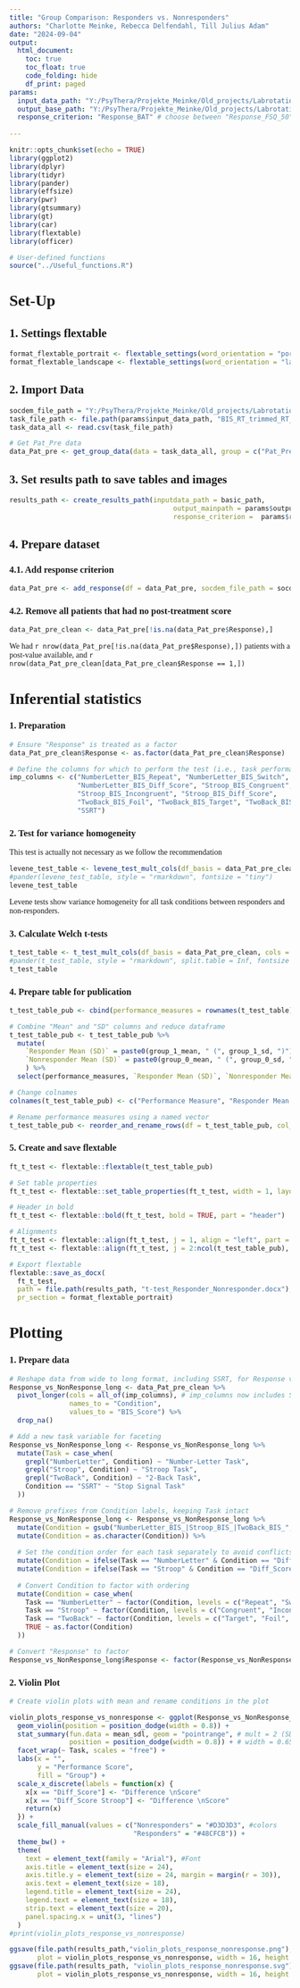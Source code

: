 ```yaml
---
title: "Group Comparison: Responders vs. Nonresponders"
authors: "Charlotte Meinke, Rebecca Delfendahl, Till Julius Adam"
date: "2024-09-04"
output:
  html_document:
    toc: true
    toc_float: true
    code_folding: hide
    df_print: paged
params:
  input_data_path: "Y:/PsyThera/Projekte_Meinke/Old_projects/Labrotation_Rebecca/0_Datapreparation/Taskdata/BIS"
  output_base_path: "Y:/PsyThera/Projekte_Meinke/Old_projects/Labrotation_Rebecca/1_Group_comparison/R_vs_NR"
  response_criterion: "Response_BAT" # choose between "Response_FSQ_50", "Response_FSQ_clinsig", and "Response_BAT"
  
---
```

<style type="text/css">
.main-container { /* Adjust main blocks */
  max-width: 100% !important;
  margin: auto;
}

body {
  font-family: "Georgia", serif !important; /* Set the font for the entire document */
}

.tocify { /* Adjust table of contents */
  max-width: 100% !important;
}
</style>

```r
knitr::opts_chunk$set(echo = TRUE)
library(ggplot2)
library(dplyr)
library(tidyr)
library(pander)
library(effsize)
library(pwr)
library(gtsummary)
library(gt)
library(car)
library(flextable)
library(officer)

# User-defined functions
source("../Useful_functions.R")
```

# Set-Up
## 1. Settings flextable
```r
format_flextable_portrait <- flextable_settings(word_orientation = "portrait")
format_flextable_landscape <- flextable_settings(word_orientation = "landscape")
```

## 2. Import Data 
```r
socdem_file_path = "Y:/PsyThera/Projekte_Meinke/Old_projects/Labrotation_Rebecca/0_Datapreparation/Clinical_data/socdem-data_cleaned_response.csv"
task_file_path <- file.path(params$input_data_path, "BIS_RT_trimmed_RT_wrong_removed_outliers-removed.csv")
task_data_all <- read.csv(task_file_path)

# Get Pat_Pre data
data_Pat_pre <- get_group_data(data = task_data_all, group = c("Pat_Pre"))
```

## 3. Set results path to save tables and images
```r
results_path <- create_results_path(inputdata_path = basic_path, 
                                         output_mainpath = params$output_base_path,
                                         response_criterion =  params$response_criterion)
```

## 4. Prepare dataset
### 4.1. Add response criterion
```r
data_Pat_pre <- add_response(df = data_Pat_pre, socdem_file_path = socdem_file_path, criterion = params$response_criterion)
```

### 4.2. Remove all patients that had no post-treatment score
```r
data_Pat_pre_clean <- data_Pat_pre[!is.na(data_Pat_pre$Response),]
```
We had `r nrow(data_Pat_pre[!is.na(data_Pat_pre$Response),])` patients with a post-value available, and `r nrow(data_Pat_pre_clean[data_Pat_pre_clean$Response == 1,])`


# Inferential statistics
### 1. Preparation
```r
# Ensure "Response" is treated as a factor
data_Pat_pre_clean$Response <- as.factor(data_Pat_pre_clean$Response)

# Define the columns for which to perform the test (i.e., task performance measures)
imp_columns <- c("NumberLetter_BIS_Repeat", "NumberLetter_BIS_Switch", 
                 "NumberLetter_BIS_Diff_Score", "Stroop_BIS_Congruent", 
                 "Stroop_BIS_Incongruent", "Stroop_BIS_Diff_Score", 
                 "TwoBack_BIS_Foil", "TwoBack_BIS_Target", "TwoBack_BIS_Total", 
                 "SSRT")
```

### 2. Test for variance homogeneity
This test is actually not necessary as we follow the recommendation 
```r
levene_test_table <- levene_test_mult_cols(df_basis = data_Pat_pre_clean, cols = imp_columns, grouping_variable = "Response")
#pander(levene_test_table, style = "rmarkdown", fontsize = "tiny")
levene_test_table
```
Levene tests show variance homogeneity for all task conditions between responders and non-responders.

### 3. Calculate Welch t-tests 
```r
t_test_table <- t_test_mult_cols(df_basis = data_Pat_pre_clean, cols = imp_columns, grouping_variable = "Response")
#pander(t_test_table, style = "rmarkdown", split.table = Inf, fontsize = "tiny")
t_test_table
```

### 4. Prepare table for publication
```r

t_test_table_pub <- cbind(performance_measures = rownames(t_test_table), t_test_table)

# Combine "Mean" and "SD" columns and reduce dataframe
t_test_table_pub <- t_test_table_pub %>%
  mutate(
    `Responder Mean (SD)` = paste0(group_1_mean, " (", group_1_sd, ")"),
    `Nonresponder Mean (SD)` = paste0(group_0_mean, " (", group_0_sd, ")")
    ) %>%
  select(performance_measures, `Responder Mean (SD)`, `Nonresponder Mean (SD)`, df, statistic, effect_size, p_value, p_value_adjusted)

# Change colnames
colnames(t_test_table_pub) <- c("Performance Measure", "Responder Mean (SD)", "Non-Responder Mean (SD)", "df", "t-Statistic", "Hedges' g","p-Value", "adj. p-Value")

# Rename performance measures using a named vector
t_test_table_pub <- reorder_and_rename_rows(df = t_test_table_pub, col_name = "Performance Measure", label_map = variable_labels)
```

### 5. Create and save flextable
```r
ft_t_test <- flextable::flextable(t_test_table_pub)

# Set table properties
ft_t_test <- flextable::set_table_properties(ft_t_test, width = 1, layout = "autofit")

# Header in bold
ft_t_test <- flextable::bold(ft_t_test, bold = TRUE, part = "header")

# Alignments
ft_t_test <- flextable::align(ft_t_test, j = 1, align = "left", part = "all") # first column
ft_t_test <- flextable::align(ft_t_test, j = 2:ncol(t_test_table_pub), align = "center", part = "all") # rest

# Export flextable
flextable::save_as_docx(
  ft_t_test,
  path = file.path(results_path, "t-test_Responder_Nonresponder.docx"), 
  pr_section = format_flextable_portrait)
```


# Plotting
### 1. Prepare data
```r
# Reshape data from wide to long format, including SSRT, for Response vs. Nonresponse
Response_vs_NonResponse_long <- data_Pat_pre_clean %>%
  pivot_longer(cols = all_of(imp_columns), # imp_columns now includes SSRT
               names_to = "Condition",
               values_to = "BIS_Score") %>%
  drop_na()

# Add a new task variable for faceting
Response_vs_NonResponse_long <- Response_vs_NonResponse_long %>%
  mutate(Task = case_when(
    grepl("NumberLetter", Condition) ~ "Number-Letter Task",
    grepl("Stroop", Condition) ~ "Stroop Task",
    grepl("TwoBack", Condition) ~ "2-Back Task",
    Condition == "SSRT" ~ "Stop Signal Task"
  ))

# Remove prefixes from Condition labels, keeping Task intact
Response_vs_NonResponse_long <- Response_vs_NonResponse_long %>%
  mutate(Condition = gsub("NumberLetter_BIS_|Stroop_BIS_|TwoBack_BIS_", "", Condition)) %>%
  mutate(Condition = as.character(Condition)) %>%
  
  # Set the condition order for each task separately to avoid conflicts (cannot both be "Diff_Score")
  mutate(Condition = ifelse(Task == "NumberLetter" & Condition == "Diff_Score", "Diff_Score NL", Condition)) %>%
  mutate(Condition = ifelse(Task == "Stroop" & Condition == "Diff_Score", "Diff_Score Stroop", Condition)) %>%
  
  # Convert Condition to factor with ordering
  mutate(Condition = case_when(
    Task == "NumberLetter" ~ factor(Condition, levels = c("Repeat", "Switch", "Diff_Score NL")),
    Task == "Stroop" ~ factor(Condition, levels = c("Congruent", "Incongruent", "Diff_Score Stroop")),
    Task == "TwoBack" ~ factor(Condition, levels = c("Target", "Foil", "Total")),
    TRUE ~ as.factor(Condition)
  ))

# Convert "Response" to factor
Response_vs_NonResponse_long$Response <- factor(Response_vs_NonResponse_long$Response, levels = c(0, 1), labels = c("Nonresponders", "Responders"))
```

### 2. Violin Plot
```r
# Create violin plots with mean and rename conditions in the plot

violin_plots_response_vs_nonresponse <- ggplot(Response_vs_NonResponse_long, aes(x = Condition, y = BIS_Score, fill = Response)) +
  geom_violin(position = position_dodge(width = 0.8)) +
  stat_summary(fun.data = mean_sdl, geom = "pointrange", # mult = 2 (SD) by default
               position = position_dodge(width = 0.8)) + # width = 0.65, fatten = 2
  facet_wrap(~ Task, scales = "free") +
  labs(x = "",
       y = "Performance Score",
       fill = "Group") +
  scale_x_discrete(labels = function(x) {
    x[x == "Diff_Score"] <- "Difference \nScore"
    x[x == "Diff_Score Stroop"] <- "Difference \nScore"
    return(x)
  }) +
  scale_fill_manual(values = c("Nonresponders" = "#D3D3D3", #colors 
                               "Responders" = "#48CFCB")) +
  theme_bw() +
  theme(
    text = element_text(family = "Arial"), #Font
    axis.title = element_text(size = 24),
    axis.title.y = element_text(size = 24, margin = margin(r = 30)),
    axis.text = element_text(size = 18),
    legend.title = element_text(size = 24),
    legend.text = element_text(size = 18),
    strip.text = element_text(size = 20),
    panel.spacing.x = unit(3, "lines")
  )
#print(violin_plots_response_vs_nonresponse)

ggsave(file.path(results_path,"violin_plots_response_nonresponse.png"), 
       plot = violin_plots_response_vs_nonresponse, width = 16, height = 9, dpi = 300)
ggsave(file.path(results_path, "violin_plots_response_nonresponse.svg"), 
       plot = violin_plots_response_vs_nonresponse, width = 16, height = 9, dpi = 300)

```
